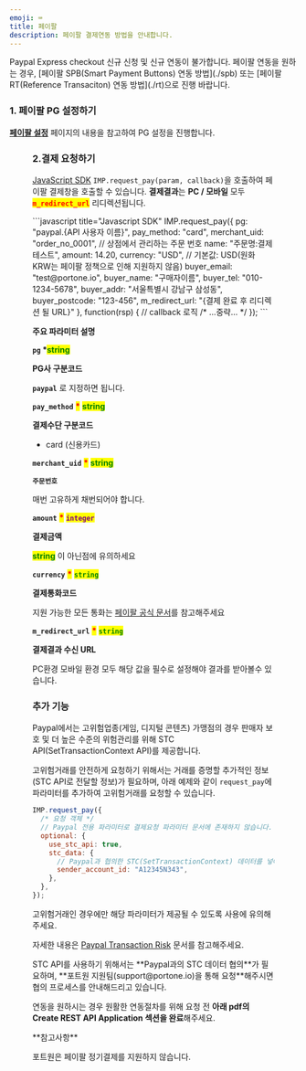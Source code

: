 ```yaml
---
emoji: ⌨
title: 페이팔
description: 페이팔 결제연동 방법을 안내합니다.
---
```




<Hint style="danger">
Paypal Express checkout 신규 신청 및 신규 연동이 불가합니다.
페이팔 연동을 원하는 경우, [페이팔 SPB(Smart Payment Buttons) 연동 방법](./spb) 또는 [페이팔 RT(Reference Transaciton) 연동 방법](./rt)으로 진행 바랍니다.

</Hint>

### 1. 페이팔 PG 설정하기

[**페이팔 설정**](../../ready/2-pg/payment-gateway/undefined-3) 페이지의 내용을 참고하여 PG 설정을 진행합니다.

<Figure src="/gitbook-assets/ko/screenshot 2022-06-03 1.01.05.png" />

### 2.결제 요청하기

[JavaScript SDK](../../sdk/javascript-sdk-old/readme) `IMP.request_pay(param, callback)`을 호출하여 페이팔 결제창을 호출할 수 있습니다.
**결제결과**는 **PC / 모바일** 모두 <mark style="color:red;">**`m_redirect_url`**</mark> 리디렉션됩니다.

<Tabs>
<Tab title="인증결제창 요청">
```javascript title="Javascript SDK"
IMP.request_pay({
  pg: "paypal.{API 사용자 이름}",
  pay_method: "card",
  merchant_uid: "order_no_0001", // 상점에서 관리하는 주문 번호
  name: "주문명:결제테스트",
  amount: 14.20,
  currency: "USD", // 기본값: USD(원화 KRW는 페이팔 정책으로 인해 지원하지 않음)
  buyer_email: "test@portone.io",
  buyer_name: "구매자이름",
  buyer_tel: "010-1234-5678",
  buyer_addr: "서울특별시 강남구 삼성동",
  buyer_postcode: "123-456",
  m_redirect_url: "{결제 완료 후 리디렉션 될 URL}" 
}, function(rsp) { // callback 로직
  /* ...중략... */
});
```

**주요 파라미터 설명**

**`pg` \***<mark style="color:green;">**string**</mark>

**PG사 구분코드**

**`paypal`** 로 지정하면 됩니다.

**`pay_method`** <mark style="color:red;">**\***</mark> <mark style="color:green;">**string**</mark>

**결제수단 구분코드**

- card (신용카드)

**`merchant_uid`** <mark style="color:red;">**\***</mark> <mark style="color:green;">**string**</mark>

**`주문번호`**

매번 고유하게 채번되어야 합니다.

**`amount`** <mark style="color:red;">**\***</mark> <mark style="color:purple;">**`integer`**</mark>

**결제금액**

<mark style="color:green;">**string**</mark> 이 아닌점에 유의하세요

**`currency`** <mark style="color:red;">**\***</mark> <mark style="color:green;">**`string`**</mark>

**결제통화코드**

지원 가능한 모든 통화는 [페이팔 공식 문서](https://developer.paypal.com/docs/api/reference/currency-codes/#paypal-account-payments)를 참고해주세요

**`m_redirect_url`** <mark style="color:red;">**\***</mark> <mark style="color:green;">**`string`**</mark>

**결제결과 수신 URL**

PC환경 모바일 환경 모두 해당 값을 필수로 설정해야 결과를 받아볼수 있습니다.

</Tab>
</Tabs>

### 추가 기능 <a href="#additional-features" id="additional-features"></a>

Paypal에서는 고위험업종(게임, 디지털 콘텐츠) 가맹점의 경우 판매자 보호 및 더 높은 수준의 위험관리를 위해 STC API(SetTransactionContext API)를 제공합니다.

고위험거래를 안전하게 요청하기 위해서는 거래를 증명할 추가적인 정보(STC API로 전달할 정보)가 필요하며, 아래 예제와 같이 `request_pay`에 파라미터를 추가하여 고위험거래를 요청할 수 있습니다.

```javascript
IMP.request_pay({
  /* 요청 객체 */
  // Paypal 전용 파라미터로 결제요청 파라미터 문서에 존재하지 않습니다.
  optional: {
    use_stc_api: true,
    stc_data: {
      // Paypal과 협의한 STC(SetTransactionContext) 데이터를 넣어주세요.
      sender_account_id: "A12345N343",
    },
  },
});
```

고위험거래인 경우에만 해당 파라미터가 제공될 수 있도록 사용에 유의해주세요.

자세한 내용은 [Paypal Transaction Risk](https://developer.paypal.com/limited-release/raas/) 문서를 참고해주세요.

<Hint style="info">
STC API를 사용하기 위해서는 **Paypal과의 STC 데이터 협의**가 필요하며, **포트원 지원팀(support@portone.io)을 통해 요청**해주시면 협의 프로세스를 안내해드리고 있습니다.

연동을 원하시는 경우 원활한 연동절차를 위해 요청 전 **아래 pdf의 Create REST API Application 섹션을 완료**해주세요.

</Hint>

<File src="/gitbook-assets/ko/STC Integration For DG.Gaming with Order v2 API.pdf" />

<Hint style="warning">
**참고사항**

포트원은 페이팔 정기결제를 지원하지 않습니다.

</Hint>
